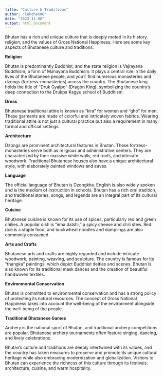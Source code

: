 ```yaml
---
title: "Culture & Traditions"
author: "lekdhen06"
date: "2023-11-08"
output: html_document
---
```


Bhutan has a rich and unique culture that is deeply rooted in its history, religion, and the values of Gross National Happiness. Here are some key aspects of Bhutanese culture and traditions:


**Religion**

Bhutan is predominantly Buddhist, and the state religion is Vajrayana Buddhism, a form of Mahayana Buddhism. It plays a central role in the daily lives of the Bhutanese people, and you'll find numerous monasteries and dzongs (fortress-monasteries) across the country.
The Bhutanese king holds the title of "Druk Gyalpo" (Dragon King), symbolizing the country's deep connection to the Drukpa Kagyu school of Buddhism.


**Dress**

Bhutanese traditional attire is known as "kira" for women and "gho" for men. These garments are made of colorful and intricately woven fabrics. Wearing traditional attire is not just a cultural practice but also a requirement in many formal and official settings.


**Architecture**

Dzongs are prominent architectural features in Bhutan. These fortress-monasteries serve both as religious and administrative centers. They are characterized by their massive white walls, red roofs, and intricate woodwork.
Traditional Bhutanese houses also have a unique architectural style, with elaborately painted windows and eaves.


**Language**

The official language of Bhutan is Dzongkha. English is also widely spoken and is the medium of instruction in schools.
Bhutan has a rich oral tradition, and traditional stories, songs, and legends are an integral part of its cultural heritage.


**Cuisine**

Bhutanese cuisine is known for its use of spices, particularly red and green chilies. A popular dish is "ema datshi," a spicy cheese and chili stew.
Red rice is a staple food, and buckwheat noodles and dumplings are also commonly consumed.


**Arts and Crafts**

Bhutanese arts and crafts are highly regarded and include intricate woodwork, painting, weaving, and sculpture. The country is famous for its "thangka" paintings, which depict Buddhist deities and scenes.
Bhutan is also known for its traditional mask dances and the creation of beautiful handwoven textiles.


**Environmental Conservation**

Bhutan is committed to environmental conservation and has a strong policy of protecting its natural resources. The concept of Gross National Happiness takes into account the well-being of the environment alongside the well-being of the people.


**Traditional Bhutanese Games**

Archery is the national sport of Bhutan, and traditional archery competitions are popular. Bhutanese archery tournaments often feature singing, dancing, and lively celebrations.


Bhutan's culture and traditions are deeply intertwined with its values, and the country has taken measures to preserve and promote its unique cultural heritage while also embracing modernization and globalization. Visitors to Bhutan can experience the richness of this culture through its festivals, architecture, cuisine, and warm hospitality.
